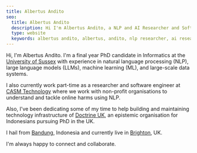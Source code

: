 ```yaml
---
title: Albertus Andito
seo:
  title: Albertus Andito
  description: Hi I'm Albertus Andito, a NLP and AI Researcher and Software Engineer.
  type: website
  keywords: albertus andito, albertus, andito, nlp researcher, ai researcher, software engineer, machine learning engineer, nlp engineer
---
```


Hi, I'm Albertus Andito. I'm a final year PhD candidate in Informatics at the [University of Sussex](https://www.sussex.ac.uk/) with experience in natural language processing (NLP), large language models (LLMs), machine learning (ML), and large-scale data systems.

I also currently work part-time as a researcher and software engineer at [CASM Technology](https://www.casmtechnology.com/) where we work with non-profit organisations to understand and tackle online harms using NLP.

Also, I've been dedicating some of my time to help building and maintaining technology infrastructure of [Doctrine UK](https://doctrineuk.org/), an epistemic organisation for Indonesians pursuing PhD in the UK.

I hail from [Bandung](https://share.google/vlCJ7Cs8dvb2aIW7g), Indonesia and currently live in [Brighton](https://share.google/xI0gWMjUfxbL6TvmH), UK.

I'm always happy to connect and collaborate.
